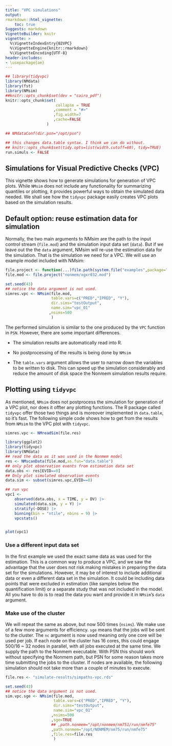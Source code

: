 ```yaml
---
title: "VPC simulations"
output:
rmarkdown::html_vignette:
    toc: true
Suggests: markdown
VignetteBuilder: knitr
vignette: >
  %\VignetteIndexEntry{02VPC}
  %\VignetteEngine{knitr::rmarkdown}
  %\VignetteEncoding{UTF-8}
header-includes:
- \usepackage{ae}
---
```


```r
## library(tidyvpc)
library(NMdata)
library(fst)
library(NMsim)
##knitr::opts_chunk$set(dev = "cairo_pdf")
knitr::opts_chunk$set(
                      collapse = TRUE
                     ,comment = "#>"
                     ,fig.width=7
                     ,cache=FALSE
                  )

## NMdataConf(dir.psn="/opt/psn")

## this changes data.table syntax. I think we can do without.
## knitr::opts_chunk$set(tidy.opts=list(width.cutoff=60), tidy=TRUE)
run.simuls <- FALSE
```

## Simulations for Visual Predictive Checks (VPC)
This vignette shows how to generate simulations for generation of VPC
plots. While `NMsim` does not include any functionality for summarizing quantiles or plotting, it provides powerful ways to obtain the simulated data needed. We shall see how the `tidyvpc` package easily creates VPC plots based on the simulation results.

## Default option: reuse estimation data for simulation
Normally, the two main arguments to NMsim are the path to the input
control stream (`file.mod`) and the simulation input data set
(`data`). But if we leave out the the `data` argument, NMsim will
re-use the estimation data for the simulation. That is the simulation
we need for a VPC. We will use an example model included with NMsim:

```r


file.project <- function(...)file.path(system.file("examples",package="NMsim"),...)
file.mod <- file.project("nonmem/xgxr032.mod")

```

```r
set.seed(43)
## notice the data argument is not used.
simres.vpc <- NMsim(file.mod,
                    table.vars=c("PRED","IPRED", "Y"),
                    dir.sims="testOutput",
                    name.sim="vpc_01"
                   ,nsims=500
                    )

```

The performed simulation is similar to the one produced by the `VPC` function in `PSN`. However, there are some important differences.

* The simulation results are automatically read into R.

* No postprocessing of the results is being done by `NMsim` 

* The `table.vars` argument allows the user to narrow down the variables to be written to disk. This can speed up the simulation considerably and reduce the amount of disk space the Nonmem simulation results require.




## Plotting using `tidyvpc`
As mentioned, `NMsim` does not postprocess the simulation for generation of a VPC plot, nor does it offter any plotting functions. The R package called `tidyvpc` offer those two things and is moreover implemented in `data.table`, so it's fast. The following simple code shows how to get from the results from `NMsim` to the VPC plot with `tidyvpc`.


```r
simres.vpc <- NMreadSim(file.res)
```


```r
library(ggplot2)
library(tidyvpc)
library(NMdata)
## read the data as it was used in the Nonmem model
res <- NMscanData(file.mod,as.fun="data.table")
## only plot observation events from estimation data set
data.obs <- res[EVID==0]
## Only plot simulated observation events
data.sim <- subset(simres.vpc,EVID==0)

## run vpc
vpc1 <-
    observed(data.obs, x = TIME, y = DV) |>
    simulated(data.sim, y = Y) |>
    stratify(~DOSE) |>
    binning(bin = "ntile", nbins = 9) |>
    vpcstats()


plot(vpc1)

```


### Use a different input data set
In the first example we used the exact same data as was used for the
estimation. This is a common way to produce a VPC, and we saw the
advantage that the user does not risk making mistakes in preparing the
data set for the simulations. However, it may be of interest to
include additional data or even a different data set in the
simulation. It could be including data points that were excluded in
estimation (like samples below the quantification limit) or a separate
study that was not included in the model. All you have to do is to
read the data you want and provide it in `NMsim`'s `data` argument.

### Make use of the cluster
We will repeat the same as above, but now 500 times (`nsims`). We make
use of a few more arguments for efficiency. `sge` means that the jobs
will be sent to the cluster. The `nc` argument is now used meaning
only one core will be used per job. If each node on the cluster has 16
cores, this could engage 500/16 ~ 32 nodes in parallel, with all jobs
executed at the same time. We supply the path to the Nonmem executable. With PSN this should work without specifying the Nonmem path, but PSN for some reason takes more time submitting the jobs to the cluster. If nodes are available, the following simulation should not take more than a couple of minutes to execute.

```r
file.res <- "simulate-results/simpaths-vpc.rds"
```

```r
set.seed(43)
## notice the data argument is not used.
sim.vpc.sge <- NMsim(file.mod,
                     table.vars=c("PRED","IPRED", "Y"),
                     dir.sims="testOutput",
                     name.sim="vpc_01"
                    ,nsims=500
                    ,sge=TRUE
                    ## ,path.nonmem="/opt/nonmem/nm751/run/nmfe75"
                    ,path.nonmem="/opt/NONMEM/nm75/run/nmfe75"
                    ,file.res=file.res
                     )

```


